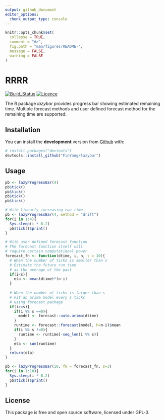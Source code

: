 ```yaml
---
output: github_document
editor_options: 
  chunk_output_type: console
---
```


<!-- README.md is generated from README.Rmd. Please edit that file -->

```r
knitr::opts_chunk$set(
  collapse = TRUE,
  comment = "#>",
  fig.path = "man/figures/README-",
  message = FALSE,
  warning = FALSE
)
```

# RRRR

<!-- badges: start -->
[![Build\_Status](https://travis-ci.org/FinYang/lazybar.svg?branch=master)](https://travis-ci.org/FinYang/RRRR)
<!-- [![CRAN\_Status\_Badge](http://www.r-pkg.org/badges/version/RRRR)](https://cran.r-project.org/package=RRRR) -->
<!-- [![Monthly\_Downloads](http://cranlogs.r-pkg.org/badges/RRRR)](https://cran.r-project.org/package=RRRR) -->
[![Licence](https://img.shields.io/badge/licence-GPL--3-blue.svg)](https://www.gnu.org/licenses/gpl-3.0.en.html)
<!-- badges: end -->

The R package *lazybar* provides progress bar showing estimated remaining time. Multiple forecast methods and user defined forecast method for the remaining time are supported.


## Installation

<!-- You can install the **stable** version on [R CRAN](https://CRAN.R-project.org/package=RRRR). -->

<!-- ```{r cran-installation, eval = FALSE} -->
<!-- install.packages("RRRR") -->
<!-- ``` -->


You can install the **development** version from [Github](https://github.com/FinYang/lazybar) with:

```r
# install.packages("devtools")
devtools::install_github("FinYang/lazybar")
```

## Usage

```r
pb <- lazyProgressBar(4)
pb$tick()
pb$tick()
pb$tick()
pb$tick()

# With linearly increasing run time
pb <- lazyProgressBar(4, method = "drift")
for(i in 1:4){
  Sys.sleep(i * 0.2)
  pb$tick()$print()
}

# With user defined forecast function
# The forecast function itself will
# require certain computational power
forecast_fn <- function(dtime, i, n, s = 10){
  # When the number of ticks is smaller than s
  # Estimate the future run time
  # as the average of the past
  if(i<s){
    eta <- mean(dtime)*(n-i)
  }
  
  # When the number of ticks is larger than s
  # Fit an arima model every s ticks
  # using forecast package
  if(i>=s){
    if(i %% s ==0){
      model <- forecast::auto.arima(dtime)
    }
    runtime <- forecast::forecast(model, h=n-i)$mean
    if(i %% s !=0){
      runtime <- runtime[-seq_len(i %% s)]
    }
    eta <- sum(runtime)
  }
  return(eta)
}

pb <- lazyProgressBar(10, fn = forecast_fn, s=3)
for(i in 1:10){
  Sys.sleep(i * 0.2)
  pb$tick()$print()
}
```

## License

This package is free and open source software, licensed under GPL-3.
